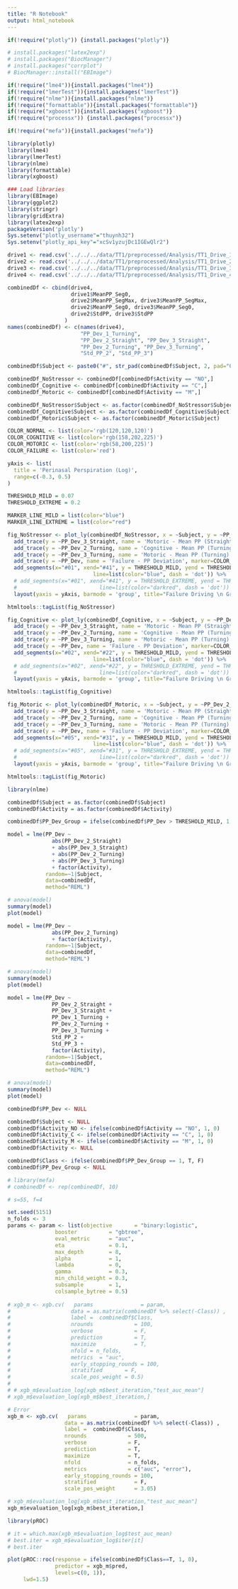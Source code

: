 ```yaml
---
title: "R Notebook"
output: html_notebook
---
```


```r
if(!require("plotly")) {install.packages("plotly")}

# install.packages("latex2exp")
# install.packages("BiocManager") 
# install.packages("corrplot")
# BiocManager::install("EBImage")

if(!require("lme4")){install.packages("lme4")}
if(!require("lmerTest")){install.packages("lmerTest")}
if(!require("nlme")){install.packages("nlme")}
if(!require("formattable")){install.packages("formattable")}
if(!require("xgboost")){install.packages("xgboost")}
if(!require("processx")) {install.packages("processx")}

if(!require("mefa")){install.packages("mefa")}

library(plotly)
library(lme4)
library(lmerTest)
library(nlme)
library(formattable)
library(xgboost)

### Load libraries
library(EBImage)
library(ggplot2)
library(stringr)
library(gridExtra)
library(latex2exp)
packageVersion('plotly')
Sys.setenv("plotly_username"="thuynh32")
Sys.setenv("plotly_api_key"="xcSv1yzujDc1IGEwQlr2")

```

```r
drive1 <- read.csv('../../../data/TT1/preprocessed/Analysis/TT1_Drive_1_PP.csv')
drive2 <- read.csv('../../../data/TT1/preprocessed/Analysis/TT1_Drive_2_PP.csv')
drive3 <- read.csv('../../../data/TT1/preprocessed/Analysis/TT1_Drive_3_PP.csv')
drive4 <- read.csv('../../../data/TT1/preprocessed/Analysis/TT1_Drive_4_PP.csv', stringsAsFactors = T)
```

```r
combinedDf <- cbind(drive4, 
                    drive1$MeanPP_Seg0, 
                    drive2$MeanPP_SegMax, drive3$MeanPP_SegMax, 
                    drive2$MeanPP_Seg0, drive3$MeanPP_Seg0,
                    drive2$StdPP, drive3$StdPP 
                  )
names(combinedDf) <- c(names(drive4), 
                       "PP_Dev_1_Turning",
                       "PP_Dev_2_Straight", "PP_Dev_3_Straight", 
                       "PP_Dev_2_Turning", "PP_Dev_3_Turning", 
                       "Std_PP_2", "Std_PP_3")

combinedDf$Subject <- paste0("#", str_pad(combinedDf$Subject, 2, pad="0"))
```

```r
combinedDf_NoStressor <- combinedDf[combinedDf$Activity == "NO",]
combinedDf_Cognitive <- combinedDf[combinedDf$Activity == "C",]
combinedDf_Motoric <- combinedDf[combinedDf$Activity == "M",]

combinedDf_NoStressor$Subject <- as.factor(combinedDf_NoStressor$Subject)
combinedDf_Cognitive$Subject <- as.factor(combinedDf_Cognitive$Subject)
combinedDf_Motoric$Subject <- as.factor(combinedDf_Motoric$Subject)
```

```r
COLOR_NORMAL <- list(color='rgb(120,120,120)')
COLOR_COGNITIVE <- list(color='rgb(158,202,225)')
COLOR_MOTORIC <- list(color='rgb(58,200,225)')
COLOR_FAILURE <- list(color='red')

yAxis <- list(
  title = 'Perinasal Perspiration (Log)',
  range=c(-0.3, 0.5)
)

THRESHOLD_MILD = 0.07
THRESHOLD_EXTREME = 0.2

MARKER_LINE_MILD = list(color="blue")
MARKER_LINE_EXTREME = list(color="red")
```

```r
fig_NoStressor <- plot_ly(combinedDf_NoStressor, x = ~Subject, y = ~PP_Dev_2_Straight, type = 'bar', name = 'Cognitive - Mean PP (Straight)', marker=COLOR_COGNITIVE) %>%
  add_trace(y = ~PP_Dev_3_Straight, name = 'Motoric - Mean PP (Straight)', marker=COLOR_MOTORIC) %>% 
  add_trace(y = ~PP_Dev_2_Turning, name = 'Cognitive - Mean PP (Turning)', marker=COLOR_COGNITIVE) %>% 
  add_trace(y = ~PP_Dev_3_Turning, name = 'Motoric - Mean PP (Turning)', marker=COLOR_MOTORIC) %>% 
  add_trace(y = ~PP_Dev, name = 'Failure - PP Deviation', marker=COLOR_FAILURE) %>% 
  add_segments(x="#01", xend="#41", y = THRESHOLD_MILD, yend = THRESHOLD_MILD, name="Threshold: Mild Change of PP",
                           line=list(color="blue", dash = 'dot')) %>%
  # add_segments(x="#01", xend="#41", y = THRESHOLD_EXTREME, yend = THRESHOLD_EXTREME, name="Threshold: Extreme Change of PP",
  #                          line=list(color="darkred", dash = 'dot')) %>%
  layout(yaxis = yAxis, barmode = 'group', title="Failure Driving \n Group=No Stressor")

htmltools::tagList(fig_NoStressor)
```

```r
fig_Cognitive <- plot_ly(combinedDf_Cognitive, x = ~Subject, y = ~PP_Dev_2_Straight, type = 'bar', name = 'Cognitive - Mean PP (Straight)', marker=COLOR_COGNITIVE) %>%
  add_trace(y = ~PP_Dev_3_Straight, name = 'Motoric - Mean PP (Straight)', marker=COLOR_MOTORIC) %>% 
  add_trace(y = ~PP_Dev_2_Turning, name = 'Cognitive - Mean PP (Turning)', marker=COLOR_COGNITIVE) %>% 
  add_trace(y = ~PP_Dev_3_Turning, name = 'Motoric - Mean PP (Turning)', marker=COLOR_MOTORIC) %>% 
  add_trace(y = ~PP_Dev, name = 'Failure - PP Deviation', marker=COLOR_FAILURE) %>% 
  add_segments(x="#02", xend="#22", y = THRESHOLD_MILD, yend = THRESHOLD_MILD, name="Threshold: Mild Change of PP",
                           line=list(color="blue", dash = 'dot')) %>%
  # add_segments(x="#02", xend="#22", y = THRESHOLD_EXTREME, yend = THRESHOLD_EXTREME, name="Threshold: Extreme Change of PP",
  #                          line=list(color="darkred", dash = 'dot')) %>%
  layout(yaxis = yAxis, barmode = 'group', title="Failure Driving \n Group=Cognitive")

htmltools::tagList(fig_Cognitive)
```



```r
fig_Motoric <- plot_ly(combinedDf_Motoric, x = ~Subject, y = ~PP_Dev_2_Straight, type = 'bar', name = 'Cognitive - Mean PP (Straight)', marker=COLOR_COGNITIVE) %>%
  add_trace(y = ~PP_Dev_3_Straight, name = 'Motoric - Mean PP (Straight)', marker=COLOR_MOTORIC) %>% 
  add_trace(y = ~PP_Dev_2_Turning, name = 'Cognitive - Mean PP (Turning)', marker=COLOR_COGNITIVE) %>% 
  add_trace(y = ~PP_Dev_3_Turning, name = 'Motoric - Mean PP (Turning)', marker=COLOR_MOTORIC) %>% 
  add_trace(y = ~PP_Dev, name = 'Failure - PP Deviation', marker=COLOR_FAILURE) %>% 
  add_segments(x="#05", xend="#31", y = THRESHOLD_MILD, yend = THRESHOLD_MILD, name="Threshold: Mild Change of PP",
                           line=list(color="blue", dash = 'dot')) %>%
  # add_segments(x="#05", xend="#31", y = THRESHOLD_EXTREME, yend = THRESHOLD_EXTREME, name="Threshold: Extreme Change of PP",
  #                          line=list(color="darkred", dash = 'dot')) %>%
  layout(yaxis = yAxis, barmode = 'group', title="Failure Driving \n Group: Motoric")

htmltools::tagList(fig_Motoric)
```


```r
library(nlme)

combinedDf$Subject = as.factor(combinedDf$Subject)
combinedDf$Activity = as.factor(combinedDf$Activity)

combinedDf$PP_Dev_Group = ifelse(combinedDf$PP_Dev > THRESHOLD_MILD, 1, 0)
```

```r
model = lme(PP_Dev ~ 
              abs(PP_Dev_2_Straight)
              + abs(PP_Dev_3_Straight)
              + abs(PP_Dev_2_Turning) 
              + abs(PP_Dev_3_Turning)
              + factor(Activity), 
            random=~1|Subject,
            data=combinedDf,
            method="REML")

# anova(model)
summary(model)
plot(model)
```

```r
model = lme(PP_Dev ~ 
              abs(PP_Dev_2_Turning)
              + factor(Activity), 
            random=~1|Subject,
            data=combinedDf,
            method="REML")

# anova(model)
summary(model)
plot(model)
```

```r
model = lme(PP_Dev ~ 
              PP_Dev_2_Straight + 
              PP_Dev_3_Straight + 
              PP_Dev_1_Turning + 
              PP_Dev_2_Turning + 
              PP_Dev_3_Turning + 
              Std_PP_2 + 
              Std_PP_3 +
              factor(Activity), 
            random=~1|Subject,
            data=combinedDf,
            method="REML")

# anova(model)
summary(model)
plot(model)
```

```r
combinedDf$PP_Dev <- NULL

combinedDf$Subject <- NULL
combinedDf$Activity_NO <- ifelse(combinedDf$Activity == "NO", 1, 0)
combinedDf$Activity_C <- ifelse(combinedDf$Activity == "C", 1, 0)
combinedDf$Activity_M <- ifelse(combinedDf$Activity == "M", 1, 0)
combinedDf$Activity <- NULL

combinedDf$Class <- ifelse(combinedDf$PP_Dev_Group == 1, T, F)
combinedDf$PP_Dev_Group <- NULL
```

```r
# library(mefa)
# combinedDf <- rep(combinedDf, 10) 
```

```r
# s=55, f=4

set.seed(5151) 
n_folds <- 3
params <- param <- list(objective       = "binary:logistic", 
               booster          = "gbtree",
               eval_metric      = "auc",
               eta              = 0.1,
               max_depth        = 8,
               alpha            = 1,
               lambda           = 0,
               gamma            = 0.3,
               min_child_weight = 0.3,
               subsample        = 1,
               colsample_bytree = 0.5)
           
# xgb_m <- xgb.cv(   params               = param,
#                   data = as.matrix(combinedDf %>% select(-Class)) ,
#                   label =  combinedDf$Class,
#                   nrounds             = 100,
#                   verbose             = F,
#                   prediction          = T,
#                   maximize            = T,
#                   nfold = n_folds,
#                   metrics  = "auc",
#                   early_stopping_rounds = 100,
#                   stratified       = F,
#                   scale_pos_weight = 0.5)
# 
# # xgb_m$evaluation_log[xgb_m$best_iteration,"test_auc_mean"]
# xgb_m$evaluation_log[xgb_m$best_iteration,]

# Error         
xgb_m <- xgb.cv(   params               = param,
                  data = as.matrix(combinedDf %>% select(-Class)) ,
                  label =  combinedDf$Class,
                  nrounds             = 500,
                  verbose             = F,
                  prediction          = T,
                  maximize            = T,
                  nfold               = n_folds,
                  metrics             = c("auc", "error"),
                  early_stopping_rounds = 100,
                  stratified            = F,
                  scale_pos_weight      = 3.05)

# xgb_m$evaluation_log[xgb_m$best_iteration,"test_auc_mean"]
xgb_m$evaluation_log[xgb_m$best_iteration,]

```

```r
library(pROC)

# it = which.max(xgb_m$evaluation_log$test_auc_mean)
# best.iter = xgb_m$evaluation_log$iter[it]
# best.iter 

plot(pROC::roc(response = ifelse(combinedDf$Class==T, 1, 0),
               predictor = xgb_m$pred,
               levels=c(0, 1)),
     lwd=1.5) 
```



